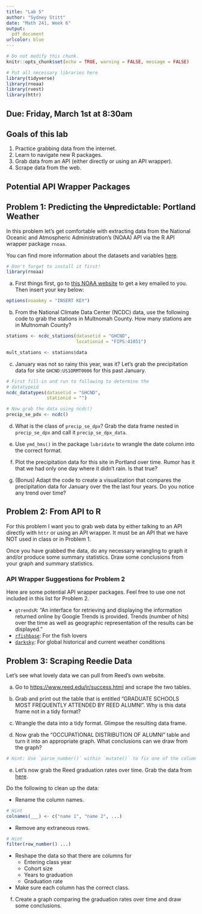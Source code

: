 ```yaml
---
title: "Lab 5"
author: "Sydney Stitt"
date: "Math 241, Week 6"
output:
  pdf_document
urlcolor: blue
---
```


```r
# Do not modify this chunk.
knitr::opts_chunk$set(echo = TRUE, warning = FALSE, message = FALSE)


```

```r
# Put all necessary libraries here
library(tidyverse)
library(rnoaa)
library(rvest)
library(httr)
```



## Due: Friday, March 1st at 8:30am

## Goals of this lab

1. Practice grabbing data from the internet.
1. Learn to navigate new R packages.
1. Grab data from an API (either directly or using an API wrapper).
1. Scrape data from the web.


## Potential API Wrapper Packages

## Problem 1: Predicting the ~~Un~~predictable: Portland Weather

In this problem let's get comfortable with extracting data from the National Oceanic and Atmospheric Administration's (NOAA) API via the R API wrapper package `rnoaa`.

You can find more information about the datasets and variables [here](https://www.ncdc.noaa.gov/homr/reports).

```r
# Don't forget to install it first!
library(rnoaa)
```

a. First things first, go to [this NOAA website](https://www.ncdc.noaa.gov/cdo-web/token) to get a key emailed to you.  Then insert your key below:

```r
options(noaakey = "INSERT KEY")
```



b. From the National Climate Data Center (NCDC) data, use the following code to grab the stations in Multnomah County. How many stations are in Multnomah County?

```r
stations <- ncdc_stations(datasetid = "GHCND", 
                          locationid = "FIPS:41051")

mult_stations <- stations$data
```



c. January was not so rainy this year, was it?  Let's grab the precipitation data for site `GHCND:US1ORMT0006` for this past January.

```r
# First fill-in and run to following to determine the
# datatypeid
ncdc_datatypes(datasetid = "GHCND",
               stationid = "")

# Now grab the data using ncdc()
precip_se_pdx <- ncdc()
```

d.  What is the class of `precip_se_dpx`?  Grab the data frame nested in `precip_se_dpx` and call it `precip_se_dpx_data`.



e. Use `ymd_hms()` in the package `lubridate` to wrangle the date column into the correct format.



f. Plot the precipitation data for this site in Portland over time.  Rumor has it that we had only one day where it didn't rain.  Is that true?


g. (Bonus) Adapt the code to create a visualization that compares the precipitation data for January over the the last four years.  Do you notice any trend over time?




## Problem 2: From API to R 

For this problem I want you to grab web data by either talking to an API directly with `httr` or using an API wrapper.  It must be an API that we have NOT used in class or in Problem 1.

Once you have grabbed the data, do any necessary wrangling to graph it and/or produce some summary statistics. Draw some conclusions from your graph and summary statistics.

### API Wrapper Suggestions for Problem 2

Here are some potential API wrapper packages.  Feel free to use one not included in this list for Problem 2.

* `gtrendsR`: "An interface for retrieving and displaying the information returned online by Google Trends is provided. Trends (number of hits) over the time as well as geographic representation of the results can be displayed."
* [`rfishbase`](https://github.com/ropensci/rfishbase): For the fish lovers
* [`darksky`](https://github.com/hrbrmstr/darksky): For global historical and current weather conditions



## Problem 3: Scraping Reedie Data

Let's see what lovely data we can pull from Reed's own website.  

a. Go to [https://www.reed.edu/ir/success.html](https://www.reed.edu/ir/success.html) and scrape the two tables.




b. Grab and print out the table that is entitled "GRADUATE SCHOOLS MOST FREQUENTLY ATTENDED BY REED ALUMNI".  Why is this data frame not in a tidy format?



c. Wrangle the data into a tidy format. Glimpse the resulting data frame.



d. Now grab the "OCCUPATIONAL DISTRIBUTION OF ALUMNI" table and turn it into an appropriate graph.  What conclusions can we draw from the graph?

```r
# Hint: Use `parse_number()` within `mutate()` to fix one of the columns
```





e. Let's now grab the Reed graduation rates over time.  Grab the data from [here](https://www.reed.edu/ir/gradrateshist.html).

Do the following to clean up the data:

* Rename the column names.  

```r
# Hint
colnames(___) <- c("name 1", "name 2", ...)
```

* Remove any extraneous rows.

```r
# Hint
filter(row_number() ...)
```

* Reshape the data so that there are columns for 
    + Entering class year
    + Cohort size
    + Years to graduation
    + Graduation rate

* Make sure each column has the correct class.    


f. Create a graph comparing the graduation rates over time and draw some conclusions.
